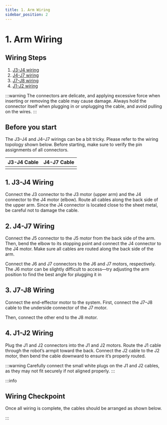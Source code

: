 ```yaml
---
title: 1. Arm Wiring
sidebar_position: 2
---
```



# 1. Arm Wiring

## Wiring Steps
1. [J3-J4 wiring](#1-j3-j4-wiring)
2. [J4-J7 wiring](#2-j4-j7-wiring)
3. [J7-J8 wiring](#3-j7-j8-wiring)
4. [J1-J2 wiring](#4-j1-j2-wiring)

:::warning
The connectors are delicate, and applying excessive force when inserting or removing the cable may cause damage. 
Always hold the connector itself when plugging in or unplugging the cable, and avoid pulling on the wires.
:::

## Before you start
The J3–J4 and J4–J7 wirings can be a bit tricky. Please refer to the wiring topology shown below. Before starting, make sure to verify the pin assignments of all connectors.

<BlockImage src="hardware/electronics-guide/j3j4-j4j7-wiring.png" alt="J3-J4 J4-J7 wiring" />

| J3-J4 Cable | J4-J7 Cable | 
|-------------|-------------|
|<BlockImage src="hardware/electronics-guide/j3-j4-cable-assign.png" alt="J3-J4 cable" />|<BlockImage src="hardware/electronics-guide/j4-j7-cable-assign.png" alt="J4-J7 cable" />|

## 1. J3-J4 Wiring
Connect the J3 connector to the J3 motor (upper arm) and the J4 connector to the J4 motor (elbow). Route all cables along the back side of the upper arm.
Since the J4 connector is located close to the sheet metal, be careful not to damage the cable.
<BlockImage src="hardware/electronics-guide/j3j4-connection.png" alt="J3-J4 connetion"/>

## 2. J4-J7 Wiring
Connect the J5 connector to the J5 motor from the back side of the arm. Then, bend the elbow to its stopping point and connect the J4 connector to the J4 motor.
Make sure all cables are routed along the back side of the arm.
<BlockImage src="hardware/electronics-guide/j4j7-connection1.png" alt="J4-J7 connection 1" width="80%" /> 

Connect the J6 and J7 connectors to the J6 and J7 motors, respectively. The J6 motor can be slightly difficult to access—try adjusting the arm position to find the best angle for plugging it in
<BlockImage src="hardware/electronics-guide/j4j7-connection2.png" alt="J4-J7 connection 2" width="80%" />

## 3. J7-J8 Wiring
Connect the end-effector motor to the system. First, connect the J7–J8 cable to the underside connector of the J7 motor.
<BlockImage src="hardware/electronics-guide/j7-j8-process1.png" alt="J7-J8 connection" width="80%" />

Then, connect the other end to the J8 motor.
<BlockImage src="hardware/electronics-guide/j7-j8-process2.png" alt="J7-J8 connection" width="80%" />

## 4. J1-J2 Wiring
Plug the J1 and J2 connectors into the J1 and J2 motors.
Route the J1 cable through the robot’s armpit toward the back.
Connect the J2 cable to the J2 motor, then bend the cable downward to ensure it’s properly routed.

:::warning
Carefully connect the small white plugs on the J1 and J2 cables, as they may not fit securely if not aligned properly.
:::

<BlockImage src="hardware/electronics-guide/j1j2-connection.png" alt="J1-J2 connection" width="80%" />

:::info
## Wiring Checkpoint
Once all wiring is complete, the cables should be arranged as shown below.
<div style={{ display: 'flex', justifyContent: 'center', gap: '1rem', flexWrap: 'wrap' }}>
  <BlockImage src="hardware/electronics-guide/perspective-cable-front.png" alt="Front view" width="49%" />
  <BlockImage src="hardware/electronics-guide/perspective-cable-back.png" alt="Back view" width="49%" />
</div>
:::